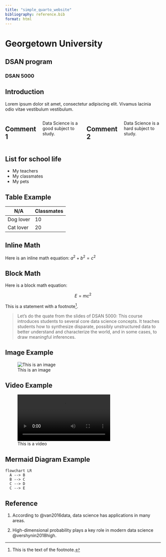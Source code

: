 ```yaml
---
title: "simple_quarto_website"
bibliography: reference.bib
format: html
---
```

# Georgetown University

## DSAN program

### DSAN 5000

## Introduction
Lorem ipsum dolor sit amet, consectetur adipiscing elit. Vivamus lacinia odio vitae vestibulum vestibulum.

::: {.columns}
## Comment 1
Data Science is a good subject to study.

## Comment 2
Data Science is a hard subject to study.
:::

## List for school life
- My teachers
- My classmates
- My pets

## Table Example

| N/A | Classmates |
|----------|----------|
| Dog lover   | 10  |
| Cat lover   | 20  |

## Inline Math
Here is an inline math equation: $a^2 + b^2 = c^2$

## Block Math
Here is a block math equation:

$$
E = mc^2
$$

This is a statement with a footnote[^1].

[^1]: This is the text of the footnote.

> Let's do the quate from the slides of DSAN 5000: This course introduces students to several core data science concepts. It teaches students how to synthesize disparate, possibly unstructured data to better understand and characterize the world, and in some cases, to draw meaningful inferences.

## Image Example

![This is an image](images/Stardew_Valley.png)

## Video Example

![This is a video](images/Cqq.mp4)

## Mermaid Diagram Example
```mermaid
flowchart LR
  A --> B
  B --> C
  C --> D
  C --> E
```

## Reference
1. According to @van2016data, data science has applications in many areas.

2. High-dimensional probability plays a key role in modern data science @vershynin2018high.
